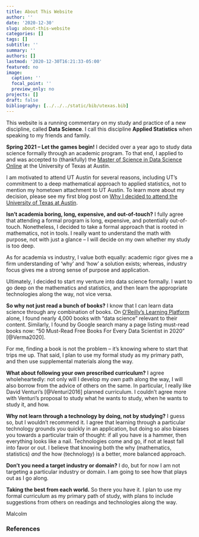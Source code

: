 ```yaml
---
title: About This Website
author: ''
date: '2020-12-30'
slug: about-this-website
categories: []
tags: []
subtitle: ''
summary: ''
authors: []
lastmod: '2020-12-30T16:21:33-05:00'
featured: no
image:
  caption: ''
  focal_point: ''
  preview_only: no
projects: []
draft: false
bibliography: [../../../static/bib/utexas.bib]
---
```


This website is a running commentary on my study and practice of a new discipline, called **Data Science**. I call this discipline **Applied Statistics** when speaking to my friends and family.

**Spring 2021 -- Let the games begin!** I decided over a year ago to study data science formally through an academic program. To that end, I applied to and was accepted to (thankfully) the [Master of Science in Data Science Online](http://ms-datascience.utexas.edu/) at the University of Texas at Austin. 

I am motivated to attend UT Austin for several reasons, including UT's commitment to a deep mathematical approach to applied statistics, not to mention my hometown attachment to UT Austin. To learn more about my decision, please see my first blog post on [Why I decided to attend the University of Texas at Austin](/post/why-i-decided-to-attend-the-university-of-texas-at-austin/).

**Isn't academia boring, long, expensive, and out-of-touch?** I fully agree that attending a formal program is long, expensive, and potentially out-of-touch. Nonetheless, I decided to take a formal approach that is rooted in mathematics, not in tools. I really want to understand the math with purpose, not with just a glance -- I will decide on my own whether my study is too deep.  

As for academia vs industry, I value both equally: academic rigor gives me a firm understanding of 'why' and 'how' a solution exists; whereas, industry focus gives me a strong sense of purpose and application.

Ultimately, I decided to start my venture into data science formally. I want to go deep on the mathematics and statistics, and then learn the appropriate technologies along the way, not vice versa.

**So why not just read a bunch of books?** I know that I can learn data science through any combination of books. On [O'Reilly's Learning Platform](https://www.oreilly.com/) alone, I found nearly 4,000 books with "data science" relevant to their content. Similarly, I found by Google search many a page listing must-read books now: "50 Must-Read Free Books For Every Data Scientist in 2020" [@Verma2020]. 

For me, finding a book is not the problem -- it's knowing where to start that trips me up. That said, I plan to use my formal study as my primary path, and then use supplemental materials along the way.

**What about following your own prescribed curriculum?** I agree wholeheartedly: not only will I develop my *own* path along the way, I will also borrow from the advice of others on the same. In particular, I really like David Venturi's [@Venturi2016] planned curriculum. I couldn't agree more with Venturi's proposal to study what he wants to study, when he wants to study it, and how.

**Why not learn through a technology by doing, not by studying?** I guess so, but I wouldn't recommend it. I agree that learning through a particular technology grounds you quickly in an application, but doing so also biases you towards a particular train of thought: if all you have is a hammer, then everything looks like a nail. Technologies come and go, if not at least fall into favor or out. I believe that knowing both the why (mathematics, statistics) *and* the how (technology) is a better, more balanced approach.

**Don't you need a target industry or domain?** I do, but for now I am not targeting a particular industry or domain. I am going to see how that plays out as I go along.

**Taking the best from each world.** So there you have it. I plan to use my formal curriculum as my primary path of study, with plans to include suggestions from others on readings and technologies along the way. 

Malcolm

### References
